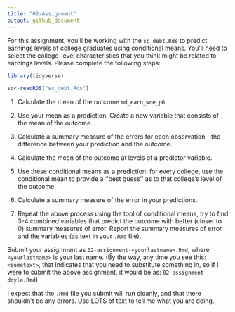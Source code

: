 ```yaml
---
title: "02-Assignment"
output: github_document
---
```


For this assignment, you'll be working with the `sc_debt.Rds` to predict earnings levels of college graduates using conditional means. You'll need to select the college-level characteristics that you think might be related to earnings levels. Please complete the following steps:

```r
library(tidyverse)
```

```r
sc<-readRDS("sc_debt.Rds")
```


1. Calculate the mean of the outcome `md_earn_wne_p6`

2. Use your mean as a prediction: Create a new variable that consists of the mean of the outcome.
3. Calculate a summary measure of the errors for each observation---the difference between your prediction and the outcome.
4. Calculate the mean of the outcome at levels of a predictor variable. 
5. Use these conditional means as a prediction: for every college, use the conditional mean to provide a ''best guess'' as to that college's level of the outcome.  
6. Calculate a summary measure of the error in your predictions.
7. Repeat the above process using the tool of conditional means, try to find 3-4 combined variables that predict the outcome with better (closer to 0) summary measures of error. Report the summary measures of error and the variables (as text in your `.Rmd` file).

Submit your assignment as `02-assignment-<yourlastname>.Rmd`, where `<yourlastname>` is your last name. (By the way, any time you see this: `<sometext>`, that indicates that you need to substitute something in, so if I were to submit the above assignment, it would be as: `02-assignment-doyle.Rmd`)

I expect that the `.Rmd` file you submit will run cleanly, and that there shouldn't be any errors. Use LOTS of text to tell me what you are doing. 